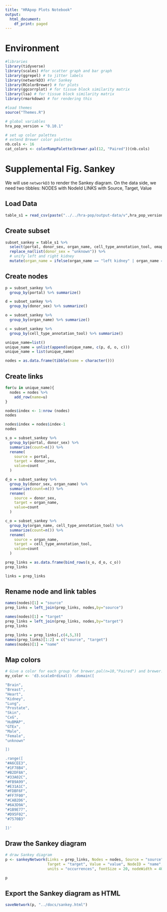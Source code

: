 ```yaml
---
title: "HRApop Plots Notebook"
output:
  html_document:
    df_print: paged
---
```


# Environment

```r

#libraries
library(tidyverse)
library(scales) #for scatter graph and bar graph
library(ggrepel) # to jitter labels
library(networkD3) #for Sankey
library(RColorBrewer) # for plots
library(ggcorrplot) # for tissue block similarity matrix
library(lsa) # for tissue block similarity matrix
library(rmarkdown) # for rendering this

#load themes
source("Themes.R")

# global variables
hra_pop_version = "0.10.1"

# set up color palettes
# extend Brewer color palettes
nb.cols <- 16
cat_colors <- colorRampPalette(brewer.pal(12, "Paired"))(nb.cols)
```

# Supplemental Fig. Sankey
We will use `networkD3` to render the Sankey diagram. On the data side, we need two tibbles: 
NODES with NodeId
LINKS with Source, Target, Value

## Load Data

```r
table_s1 = read_csv(paste("../../hra-pop/output-data/v",hra_pop_version,"/reports/atlas/table-s1.csv", sep = ""))
```


## Create subset
```r
subset_sankey = table_s1 %>% 
  select(portal, donor_sex, organ_name, cell_type_annotation_tool, omap_id) %>% 
  replace_na(list(donor_sex = "unknown")) %>% 
  # unify left and right kidney
  mutate(organ_name = ifelse(organ_name == "left kidney" | organ_name == "right kidney", "kidney", organ_name))
```

## Create nodes
```r
p = subset_sankey %>% 
  group_by(portal) %>% summarize()

d = subset_sankey %>% 
  group_by(donor_sex) %>% summarize()

o = subset_sankey %>% 
  group_by(organ_name) %>% summarize()

c = subset_sankey %>% 
  group_by(cell_type_annotation_tool) %>% summarize()

unique_name=list()
unique_name = unlist(append(unique_name, c(p, d, o, c)))
unique_name = list(unique_name)

nodes = as.data.frame(tibble(name = character()))
```

## Create links
```r
for(u in unique_name){
  nodes = nodes %>% 
    add_row(name=u)
}

nodes$index <- 1:nrow (nodes) 
nodes

nodes$index = nodes$index-1
nodes

s_o = subset_sankey %>% 
  group_by(portal, donor_sex) %>% 
  summarize(count=n()) %>% 
  rename(
    source = portal,
    target = donor_sex,
    value=count
  )

d_o = subset_sankey %>% 
  group_by(donor_sex, organ_name) %>% 
  summarize(count=n()) %>% 
  rename(
    source = donor_sex,
    target = organ_name,
    value=count
  )

c_o = subset_sankey %>% 
  group_by(organ_name, cell_type_annotation_tool) %>% 
  summarize(count=n()) %>% 
  rename(
    source = organ_name,
    target = cell_type_annotation_tool,
    value=count
  )

prep_links = as.data.frame(bind_rows(s_o, d_o, c_o))
prep_links 

links = prep_links 
```

## Rename node and link tables
```r
names(nodes)[1] = "source"
prep_links = left_join(prep_links, nodes,by="source")

names(nodes)[1] = "target"
prep_links = left_join(prep_links, nodes,by="target")
prep_links

prep_links = prep_links[,c(4,5,3)]
names(prep_links)[1:2] = c("source", "target")
names(nodes)[1] = "name"
```

## Map colors
```r
# Give a color for each group for brewer.pal(n=10,"Paired") and brewer.pal(n=3,"Dark2")
my_color <- 'd3.scaleOrdinal() .domain([

"Brain",
"Breast", 
"Heart", 
"Kidney", 
"Lung", 
"Prostate", 
"Skin", 
"CxG",
"HuBMAP",
"GTEx",
"Male",
"Female",
"unknown"

]) 

.range([
"#A6CEE3", 
"#1F78B4", 
"#B2DF8A", 
"#33A02C", 
"#FB9A99",
"#E31A1C",
"#FDBF6F",
"#FF7F00",
"#CAB2D6",
"#6A3D9A",
"#1B9E77",
"#D95F02",
"#7570B3"

])'
```

## Draw the Sankey diagram

```r
# draw Sankey diagram
p <- sankeyNetwork(Links = prep_links, Nodes = nodes, Source = "source",
                   Target = "target", Value = "value", NodeID = "name", colourScale = my_color,
                   units = "occurrences", fontSize = 20, nodeWidth = 40)

p
```

## Export the Sankey diagram as HTML

```r
saveNetwork(p, "../docs/sankey.html")
```
